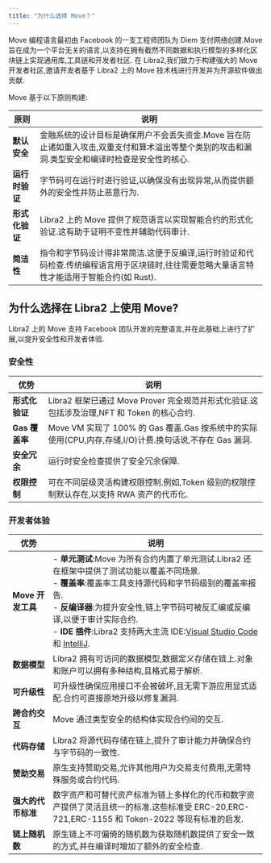 ```yaml
---
title: "为什么选择 Move？"
---
```


Move 编程语言最初由 Facebook 的一支工程师团队为 Diem 支付网络创建.Move 旨在成为一个平台无关的语言,以支持在拥有截然不同数据和执行模型的多样化区块链上实现通用库,工具链和开发者社区.
在 Libra2,我们致力于构建强大的 Move 开发者社区,邀请开发者基于 Libra2 上的 Move 技术栈进行开发并为开源软件做出贡献.

Move 基于以下原则构建:

| **原则**    | **说明**                                                                       |
| --------- | ---------------------------------------------------------------------------- |
| **默认安全**  | 金融系统的设计目标是确保用户不会丢失资金.Move 旨在防止诸如重入攻击,双重支付和算术溢出等整个类别的攻击和漏洞.类型安全和编译时检查是安全性的核心. |
| **运行时验证** | 字节码可在运行时进行验证,以确保没有出现异常,从而提供额外的安全性并防止恶意行为.                                    |
| **形式化验证** | Libra2 上的 Move 提供了规范语言以实现智能合约的形式化验证.这有助于证明不变性并辅助代码审计.                         |
| **简洁性**   | 指令和字节码设计得非常简洁.这便于反编译,运行时验证和代码检查.传统编程语言用于区块链时,往往需要忽略大量语言特性才能适用于智能合约(如 Rust).  |

## 为什么选择在 Libra2 上使用 Move?

Libra2 上的 Move 支持 Facebook 团队开发的完整语言,并在此基础上进行了扩展,以提升安全性和开发者体验.

### 安全性

| **优势**      | **说明**                                                                    |
| ----------- | ------------------------------------------------------------------------- |
| **形式化验证**   | Libra2 框架已通过 Move Prover 完全规范并形式化验证.这包括涉及治理,NFT 和 Token 的核心合约.             |
| **Gas 覆盖率** | Move VM 实现了 100% 的 Gas 覆盖.Gas 按系统中的实际使用(CPU,内存,存储,I/O)计费.换句话说,不存在 Gas 漏洞. |
| **安全冗余**    | 运行时安全检查提供了安全冗余保障.                                                         |
| **权限控制**    | 可在不同层级灵活构建权限控制.例如,Token 级别的权限控制默认存在,以支持 RWA 资产的代币化.                       |

### 开发者体验

| **优势**        | **说明**                                                                                                                                                                                                                                                                                                                                                              |
| ------------- | ------------------------------------------------------------------------------------------------------------------------------------------------------------------------------------------------------------------------------------------------------------------------------------------------------------------------------------------------------------------- |
| **Move 开发工具** | - **单元测试**:Move 为所有合约内置了单元测试.Libra2 还在框架中提供了测试功能以覆盖不同场景.<br /> - **覆盖率**:覆盖率工具支持源代码和字节码级别的覆盖率报告.<br /> - **反编译器**:为提升安全性,链上字节码可被反汇编或反编译,以便于审计实际合约.<br /> - **IDE 插件**:Libra2 支持两大主流 IDE:[Visual Studio Code](https://marketplace.visualstudio.com/items?itemName=MoveBit.libra2-move-analyzer) 和 [IntelliJ](https://plugins.jetbrains.com/plugin/14721-move-on-libra2). |
| **数据模型**      | Libra2 拥有可访问的数据模型,数据定义存储在链上.对象和账户可以拥有多种结构,且格式易于解析.                                                                                                                                                                                                                                                                                                                   |
| **可升级性**      | 可升级性确保应用接口不会被破坏,且无需下游应用显式适配.合约可直接原地升级以修复漏洞.                                                                                                                                                                                                                                                                                                                         |
| **跨合约交互**     | Move 通过类型安全的结构体实现合约间的交互.                                                                                                                                                                                                                                                                                                                                            |
| **代码存储**      | Libra2 将源代码存储在链上,提升了审计能力并确保合约与字节码的一致性.                                                                                                                                                                                                                                                                                                                               |
| **赞助交易**      | 原生支持赞助交易,允许其他用户为交易支付费用,无需特殊服务或合约代码.                                                                                                                                                                                                                                                                                                                                 |
| **强大的代币标准**   | 数字资产和可替代资产标准为链上多样化的代币和数字资产提供了灵活且统一的标准.这些标准受 ERC-20,ERC-721,ERC-1155 和 Token-2022 等现有标准的启发.                                                                                                                                                                                                                                                                          |
| **链上随机数**     | 原生链上不可偏倚的随机数为获取随机数提供了安全一致的方式,并在编译时增加了额外的安全检查.                                                                                                                                                                                                                                                                                                                       |
